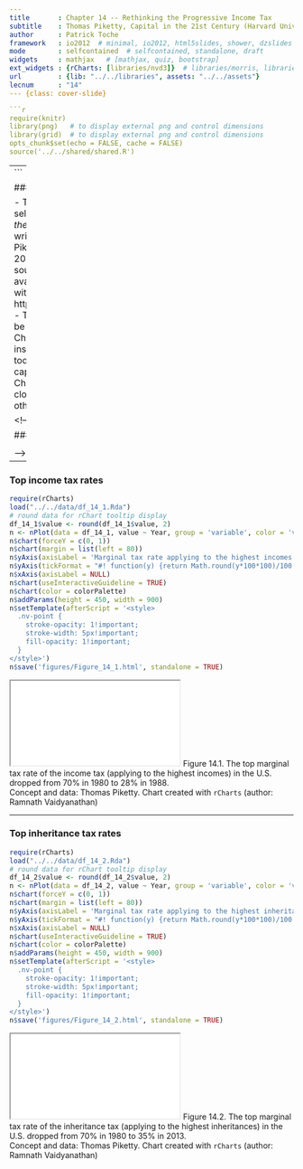 ```yaml
---
title       : Chapter 14 -- Rethinking the Progressive Income Tax
subtitle    : Thomas Piketty, Capital in the 21st Century (Harvard University Press 2014)
author      : Patrick Toche
framework   : io2012  # minimal, io2012, html5slides, shower, dzslides
mode        : selfcontained  # selfcontained, standalone, draft
widgets     : mathjax   # [mathjax, quiz, bootstrap]
ext_widgets : {rCharts: [libraries/nvd3]}  # libraries/morris, libraries/highcharts, libraries/rickshaw, libraries/dimple
url         : {lib: "../../libraries", assets: "../../assets"}
lecnum      : "14"
--- {class: cover-slide}

```r
require(knitr)
library(png)   # to display external png and control dimensions
library(grid)  # to display external png and control dimensions
opts_chunk$set(echo = FALSE, cache = FALSE)
source('../../shared/shared.R')
```

---
```


### Introduction  

- This set of slides surveys selected topics from *Capital in the Twenty-First Century*, a book written by economist Thomas Piketty, published in English in 2014 to great acclaim.
- All source files for this course are available for download by anyone without restrictions at https://github.com/ptoche/piketty
- The full course is expected to be completed by April 2015.
- Chapter 13 considered political institutions that might regulate today's global patrimonial capitalism fairly and efficiently.
- Chapter 14 examines more closely the structure of taxes and other government revenues.

<!---

### Top income tax rates

<figure class = "captioned">  
<img src = "../../figures/Figure_14_1.png" alt = "Figure 14.1. Top income tax rates, 1900-2013.">  
<figcaption class = 'figcaption'>Figure 14.1. The top marginal tax rate of the income tax (applying to the highest incomes) in the U.S. dropped from 70% in 1980 to 28% in 1988.</figcaption>  
</figure> 
<footer class = 'footnote'>Concept and data: Thomas Piketty. Chart created with ``ggplot2`` (author: Hadley Wickham)
</footer>  

-->

---

### Top income tax rates

```r
require(rCharts)
load("../../data/df_14_1.Rda") 
# round data for rChart tooltip display
df_14_1$value <- round(df_14_1$value, 2)
n <- nPlot(data = df_14_1, value ~ Year, group = 'variable', color = 'variable', shape = 'variable', type = 'lineChart') 
n$chart(forceY = c(0, 1))
n$chart(margin = list(left = 80))
n$yAxis(axisLabel = 'Marginal tax rate applying to the highest incomes')
n$yAxis(tickFormat = "#! function(y) {return Math.round(y*100*100)/100 + '%'} !#")
n$xAxis(axisLabel = NULL)
n$chart(useInteractiveGuideline = TRUE)
n$chart(color = colorPalette)
n$addParams(height = 450, width = 900)
n$setTemplate(afterScript = '<style>
  .nv-point {
    stroke-opacity: 1!important;
    stroke-width: 5px!important;
    fill-opacity: 1!important;
  } 
</style>')
n$save('figures/Figure_14_1.html', standalone = TRUE)
```
<iframe src = 'figures/Figure_14_1.html' alt = "Figure 14.1. Top income tax rates, 1900-2013.">
</iframe><icaption class = 'icaption'>Figure 14.1. The top marginal tax rate of the income tax (applying to the highest incomes) in the U.S. dropped from 70% in 1980 to 28% in 1988.</icaption>
<footer class = 'footnote'>Concept and data: Thomas Piketty. Chart created with ``rCharts`` (author: Ramnath Vaidyanathan)  
</footer>  

<!---

### Top inheritance tax rates

<figure class = "captioned">  
<img src = "../../figures/Figure_14_2.png" alt = "Figure 14.2. Top inheritance tax rates, 1900-2013.">  
<figcaption class = 'figcaption'>Figure 14.2. The top marginal tax rate of the inheritance tax (applying to the highest inheritances) in the U.S. dropped from 70% in 1980 to 35% in 2013.</figcaption>  
</figure> 
<footer class = 'footnote'>Concept and data: Thomas Piketty. Chart created with ``ggplot2`` (author: Hadley Wickham)
</footer>  

-->

---

### Top inheritance tax rates

```r
require(rCharts)
load("../../data/df_14_2.Rda")
# round data for rChart tooltip display
df_14_2$value <- round(df_14_2$value, 2)
n <- nPlot(data = df_14_2, value ~ Year, group = 'variable', color = 'variable', shape = 'variable', type = 'lineChart') 
n$chart(forceY = c(0, 1))
n$chart(margin = list(left = 80))
n$yAxis(axisLabel = 'Marginal tax rate applying to the highest inheritances')
n$yAxis(tickFormat = "#! function(y) {return Math.round(y*100*100)/100 + '%'} !#")
n$xAxis(axisLabel = NULL)
n$chart(useInteractiveGuideline = TRUE)
n$chart(color = colorPalette)
n$addParams(height = 450, width = 900)
n$setTemplate(afterScript = '<style>
  .nv-point {
    stroke-opacity: 1!important;
    stroke-width: 5px!important;
    fill-opacity: 1!important;
  } 
</style>')
n$save('figures/Figure_14_2.html', standalone = TRUE)
```
<iframe src = 'figures/Figure_14_2.html' alt = "Figure 14.2. Top inheritance tax rates, 1900-2013.">
</iframe><icaption class = 'icaption'>Figure 14.2. The top marginal tax rate of the inheritance tax (applying to the highest inheritances) in the U.S. dropped from 70% in 1980 to 35% in 2013.</icaption>
<footer class = 'footnote'>Concept and data: Thomas Piketty. Chart created with ``rCharts`` (author: Ramnath Vaidyanathan)  
</footer>  



